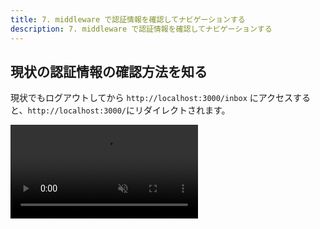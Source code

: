 ```yaml
---
title: 7. middleware で認証情報を確認してナビゲーションする
description: 7. middleware で認証情報を確認してナビゲーションする
---
```


## 現状の認証情報の確認方法を知る

現状でもログアウトしてから `http://localhost:3000/inbox` にアクセスすると、`http://localhost:3000/`にリダイレクトされます。

<video src={videoSrc} controls muted loop autoPlay />

ではこの実装はどこにあるのでしょうか？

現状では、`apps/workspace/app/(detail)/layout.tsx`と`apps/workspace/app/(dashboard)/layout.tsx`の二箇所の`Layout`で同様の実装をして実現しています。

```tsx
  const cookieStore = cookies()
  const isAuth = cookieStore.get("___Host-auth")
  if(!isAuth){
    redirect("/")
  }
```

しかし、この実装では機密情報が漏れる可能性があります。
これからそれを確認してみましょう。

## curl を使って直接アクセスしてみる

下記のコマンドを実行してみましょう

```bash
curl --include http://localhost:3000/inbox
```

すると、出力結果にメールの内容が取得できてしまっていることがわかります。

```bash
...{\"id\":\"ba54eefd-4097-4949-99f2-2a9ae4d1a836\",\"name\":\"Mia Harris\",
\"email\":\"miaharris@example.com\",\"subject\":\"Re: Travel Itinerary\",
\"text\":\"I've received the travel itinerary. It looks great! Thank you
for your prompt assistance in arranging the details. I've reviewed the 
schedule and the accommodations, and everything seems to be in order. 
I'm looking forward to the trip, and I'm confident it'll be a smooth and 
enjoyable experience.\\n\\nIf there are any specific activities or 
attractions you recommend at our destination, please feel free to share 
your suggestions.\\n\\nExcited for the trip! Mia\",\"date\":\"2022-09-10T13:15:00\"
,\"read\":true,\"labels\":[\"personal\",\"travel\"]},...
```

詳細の理由については、ページ最下部の参考リンクを参照してください。

## middleware を使って認証情報を確認する

これを防ぐためには、middlewareを使って認証情報を確認するようにしましょう。

まずは、`apps/workspace/app/(detail)/layout.tsx`と`apps/workspace/app/(dashboard)/layout.tsx`の二箇所の`Layout`からリダイレクト処理を削除します。

```diff fomat="tsx"
// `apps/workspace/app/(detail)/layout.tsx`
-  const cookieStore = cookies()
-  const isAuth = cookieStore.get("___Host-auth")
-  if(!isAuth){
-    redirect("/")
-  }
```

```diff fomat="tsx"
// apps/workspace/app/(dashboard)/layout.tsx
-  const cookieStore = cookies()
-  const isAuth = cookieStore.get("___Host-auth")
-  if(!isAuth){
-    redirect("/")
-  }
```

次に、middlewareを作成します。

```bash
touch apps/workspace/middleware.ts
```

```tsx
import { NextResponse } from "next/server";
import type { NextRequest } from "next/server";

export function middleware(request: NextRequest) {
  const isAuth = request.cookies.get("___Host-auth");
  if (request.nextUrl.pathname.startsWith("/inbox") && !isAuth) {
    return NextResponse.redirect(new URL("/", request.url));
  }
  if (request.nextUrl.pathname === "/" && isAuth) {
    return NextResponse.redirect(new URL("/inbox", request.url));
  }
  return NextResponse.next();
}

export const config = {
  matcher: [
    /*
     * Match all request paths except for the ones starting with:
     * - api (API routes)
     * - _next/static (static files)
     * - _next/image (image optimization files)
     * - favicon.ico (favicon file)
     */
    "/((?!api|_next/static|_next/image|favicon.ico).*)",
  ],
};
```

これで Middleware での認証が追加されました。
もう一度でcurlでリクエストしてみましょう

```bash
curl --include http://localhost:3000/inbox
```

すると、下記のように情報が漏洩することなくリダイレクトされることがわかります。

```bash
HTTP/1.1 307 Temporary Redirect
location: /
Date: Thu, XX May 20XX XX:XX:XX GMT
Connection: keep-alive
Keep-Alive: timeout=5
Transfer-Encoding: chunked

/%  
```

## まとめ

このページでは、Layoutでのリダイレクト処理は、機密情報が漏れる可能性があることを確認しました。

また、middleware を使った認証情報の確認方法を学びました。
middleware では、認証情報の確認以外でもさまざな用途で利用することができます。

## 参考リンク

- Next.jsのlayout.tsxで認証チェックすると情報漏洩するかも https://zenn.dev/moozaru/articles/0d6c4596425da9 
- Next.js Docs Middleware https://nextjs.org/docs/app/building-your-application/routing/middleware
